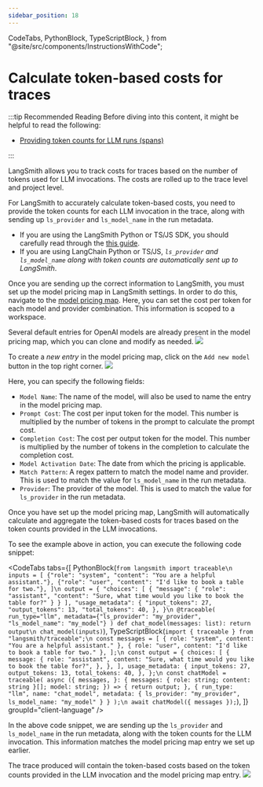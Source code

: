```yaml
---
sidebar_position: 18
---
```


  CodeTabs,
  PythonBlock,
  TypeScriptBlock,
} from "@site/src/components/InstructionsWithCode";

# Calculate token-based costs for traces

:::tip Recommended Reading
Before diving into this content, it might be helpful to read the following:

- [Providing token counts for LLM runs (spans)](./log_llm_trace#manually-provide-token-counts)

:::

LangSmith allows you to track costs for traces based on the number of tokens used for LLM invocations.
The costs are rolled up to the trace level and project level.

For LangSmith to accurately calculate token-based costs, you need to provide the token counts for each LLM invocation in the trace, along with sending up `ls_provider` and `ls_model_name` in the run metadata.

- If you are using the LangSmith Python or TS/JS SDK, you should carefully read through the [this guide](./log_llm_trace).
- If you are using LangChain Python or TS/JS, _`ls_provider` and `ls_model_name` along with token counts are automatically sent up to LangSmith_.

Once you are sending up the correct information to LangSmith, you must set up the model pricing map in LangSmith settings.
In order to do this, navigate to the [model pricing map](https://smith.langchain.com/settings/workspaces/models).
Here, you can set the cost per token for each model and provider combination. This information is scoped to a workspace.

Several default entries for OpenAI models are already present in the model pricing map, which you can clone and modify as needed.
![](../static/model_price_map.png)

To create a _new entry_ in the model pricing map, click on the `Add new model` button in the top right corner.
![](../static/new_price_map_entry.png)

Here, you can specify the following fields:

- `Model Name`: The name of the model, will also be used to name the entry in the model pricing map.
- `Prompt Cost`: The cost per input token for the model. This number is multiplied by the number of tokens in the prompt to calculate the prompt cost.
- `Completion Cost`: The cost per output token for the model. This number is multiplied by the number of tokens in the completion to calculate the completion cost.
- `Model Activation Date`: The date from which the pricing is applicable.
- `Match Pattern`: A regex pattern to match the model name and provider. This is used to match the value for `ls_model_name` in the run metadata.
- `Provider`: The provider of the model. This is used to match the value for `ls_provider` in the run metadata.

Once you have set up the model pricing map, LangSmith will automatically calculate and aggregate the token-based costs for traces based on the token counts provided in the LLM invocations.

To see the example above in action, you can execute the following code snippet:

<CodeTabs
  tabs={[
    PythonBlock(`from langsmith import traceable\n
inputs = [
    {"role": "system", "content": "You are a helpful assistant."},
    {"role": "user", "content": "I'd like to book a table for two."},
]\n
output = {
    "choices": [
        {
            "message": {
                "role": "assistant",
                "content": "Sure, what time would you like to book the table for?"
            }
        }
    ],
    "usage_metadata": {
        "input_tokens": 27,
        "output_tokens": 13,
        "total_tokens": 40,
    },
}\n
@traceable(
    run_type="llm",
    metadata={"ls_provider": "my_provider", "ls_model_name": "my_model"}
)
def chat_model(messages: list):
    return output\n
chat_model(inputs)`),
    TypeScriptBlock(`import { traceable } from "langsmith/traceable";\n
const messages = [
  { role: "system", content: "You are a helpful assistant." },
  { role: "user", content: "I'd like to book a table for two." },
];\n
const output = {
  choices: [
    {
      message: {
        role: "assistant",
        content: "Sure, what time would you like to book the table for?",
      },
    },
  ],
  usage_metadata: {
    input_tokens: 27,
    output_tokens: 13,
    total_tokens: 40,
  },
};\n
const chatModel = traceable(
  async ({
    messages,
  }: {
    messages: { role: string; content: string }[];
    model: string;
  }) => {
    return output;
  },
  { run_type: "llm", name: "chat_model", metadata: { ls_provider: "my_provider", ls_model_name: "my_model" } }
);\n
await chatModel({ messages });`),
  ]}
  groupId="client-language"
/>

In the above code snippet, we are sending up the `ls_provider` and `ls_model_name` in the run metadata, along with the token counts for the LLM invocation.
This information matches the model pricing map entry we set up earlier.

The trace produced will contain the token-based costs based on the token counts provided in the LLM invocation and the model pricing map entry.
![](../static/model_costs.png)
